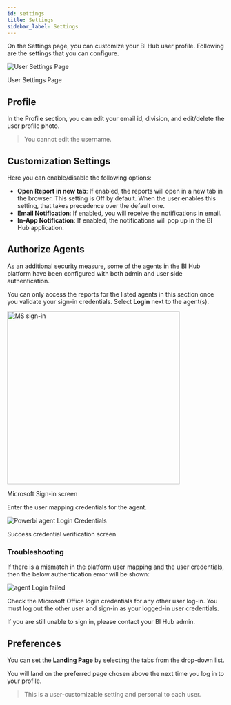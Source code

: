 ```yaml
---
id: settings
title: Settings
sidebar_label: Settings
---
```



On the Settings page, you can customize your BI Hub user profile. Following are the settings that you can configure.

  <div class="center">
    <Zoom>
      <img alt="User Settings Page" src={useBaseUrl('doc-images/user-guide/settings/user-mode-settings.png')}/>
    </Zoom>
    <p>User Settings Page</p>
  </div>

## Profile

In the Profile section, you can edit your email id, division, and edit/delete the user profile photo.

> You cannot edit the username.

## Customization Settings

Here you can enable/disable the following options:

* **Open Report in new tab**: If enabled, the reports will open in a new tab in the browser. This setting is Off by default.
When the user enables this setting, that takes precedence over the default one.
* **Email Notification**: If enabled, you will receive the notifications in email.
* **In-App Notification**: If enabled, the notifications will pop up in the BI Hub application.

## Authorize Agents

As an additional security measure, some of the agents in the BI Hub platform have been configured with both admin and user side authentication.

You can only access the reports for the listed agents in this section once you validate your sign-in credentials.
Select **Login** next to the agent(s).

  <div class="center">
    <Zoom>
      <img alt="MS sign-in" width="400" src={useBaseUrl('doc-images/admin-guide/agent/ms-sign-in.jpg')}/>
    </Zoom>
    <p>Microsoft Sign-in screen</p>
  </div>

Enter the user mapping credentials for the agent.

  <div class="center">
    <Zoom>
      <img alt="Powerbi agent Login Credentials" src={useBaseUrl('doc-images/admin-guide/admin-mode/rw4.png')}/>
    </Zoom>
    <p>Success credential verification screen</p>
  </div>

### Troubleshooting

If there is a mismatch in the platform user mapping and the user credentials, then the below authentication error will be shown:

  <div class="center">
    <Zoom>
      <img alt="agent Login failed" src={useBaseUrl('doc-images/admin-guide/agent/auth-failure.png')}/>
    </Zoom>
  </div>

Check the Microsoft Office login credentials for any other user log-in.
You must log out the other user and sign-in as your logged-in user credentials.

If you are still unable to sign in, please contact your BI Hub admin.

## Preferences

You can set the **Landing Page** by selecting the tabs from the drop-down list.

You will land on the preferred page chosen above the next time you log in to your profile.

> This is a user-customizable setting and personal to each user.
